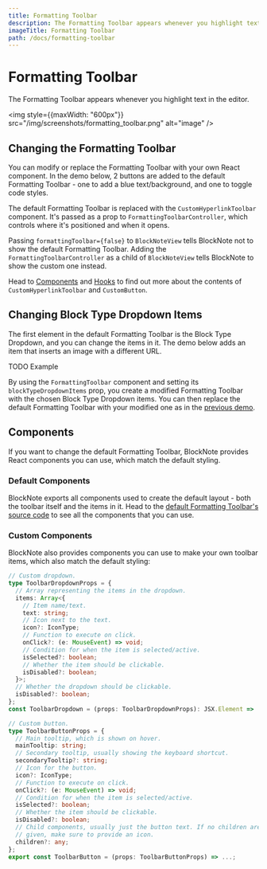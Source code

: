 ```yaml
---
title: Formatting Toolbar
description: The Formatting Toolbar appears whenever you highlight text in the editor.
imageTitle: Formatting Toolbar
path: /docs/formatting-toolbar
---
```



# Formatting Toolbar

The Formatting Toolbar appears whenever you highlight text in the editor.

<img style={{maxWidth: "600px"}} src="/img/screenshots/formatting_toolbar.png" alt="image" />

## Changing the Formatting Toolbar

You can modify or replace the Formatting Toolbar with your own React component. In the demo below, 2 buttons are added to the default Formatting Toolbar - one to add a blue text/background, and one to toggle code styles.

<Example name="ui-components/formatting-toolbar-buttons" />

The default Formatting Toolbar is replaced with the `CustomHyperlinkToolbar` component. It's passed as a prop to `FormattingToolbarController`, which controls where it's positioned and when it opens.

Passing `formattingToolbar={false}` to `BlockNoteView` tells BlockNote not to show the default Formatting Toolbar. Adding the `FormattingToolbarController` as a child of `BlockNoteView` tells BlockNote to show the custom one instead.

Head to [Components](/docs/ui-components/formatting-toolbar#components) and [Hooks](TODO) to find out more about the contents of `CustomHyperlinkToolbar` and `CustomButton`.

## Changing Block Type Dropdown Items

The first element in the default Formatting Toolbar is the Block Type Dropdown, and you can change the items in it. The demo below adds an item that inserts an image with a different URL.

TODO Example

[//]: # (<Example name="ui-components/formatting-toolbar-block-type-buttons" />)

By using the `FormattingToolbar` component and setting its `blockTypeDropdownItems` prop, you create a modified Formatting Toolbar with the chosen Block Type Dropdown items. You can then replace the default Formatting Toolbar with your modified one as in the [previous demo](/docs/ui-components/formatting-toolbar#changing-the-formatting-toolbar).

## Components

If you want to change the default Formatting Toolbar, BlockNote provides React components you can use, which match the default styling.

### Default Components

BlockNote exports all components used to create the default layout - both the toolbar itself and the items in it. Head to the [default Formatting Toolbar's source code](https://github.com/TypeCellOS/BlockNote/blob/main/packages/react/src/components/FormattingToolbar/mantine/FormattingToolbar.tsx) to see all the components that you can use.

### Custom Components

BlockNote also provides components you can use to make your own toolbar items, which also match the default styling:

```typescript
// Custom dropdown.
type ToolbarDropdownProps = {
  // Array representing the items in the dropdown.
  items: Array<{
    // Item name/text.
    text: string;
    // Icon next to the text.
    icon?: IconType;
    // Function to execute on click.
    onClick?: (e: MouseEvent) => void;
    // Condition for when the item is selected/active.
    isSelected?: boolean;
    // Whether the item should be clickable.
    isDisabled?: boolean;
  }>;
  // Whether the dropdown should be clickable.
  isDisabled?: boolean;
};
const ToolbarDropdown = (props: ToolbarDropdownProps): JSX.Element => ...;

// Custom button.
type ToolbarButtonProps = {
  // Main tooltip, which is shown on hover.
  mainTooltip: string;
  // Secondary tooltip, usually showing the keyboard shortcut.
  secondaryTooltip?: string;
  // Icon for the button.
  icon?: IconType;
  // Function to execute on click.
  onClick?: (e: MouseEvent) => void;
  // Condition for when the item is selected/active.
  isSelected?: boolean;
  // Whether the item should be clickable.
  isDisabled?: boolean;
  // Child components, usually just the button text. If no children are 
  // given, make sure to provide an icon.
  children?: any;
};
export const ToolbarButton = (props: ToolbarButtonProps) => ...;
```
